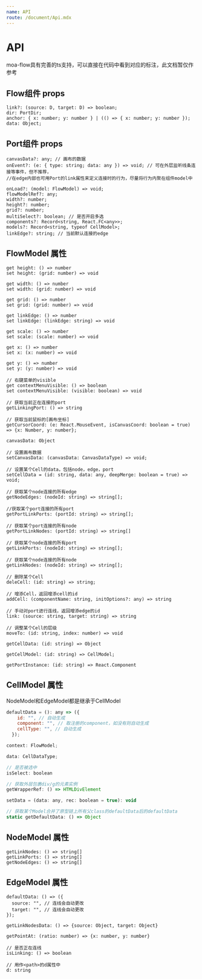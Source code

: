 ```yaml
---
name: API
route: /document/Api.mdx
---
```




# API
moa-flow具有完善的ts支持，可以直接在代码中看到对应的标注，此文档暂仅作参考

## Flow组件 props

```tsx
link?: (source: D, target: D) => boolean;
dir: PortDir;
anchor: { x: number; y: number } | (() => { x: number; y: number });
data: Object;
```
## Port组件 props

```tsx
canvasData?: any; // 画布的数据
onEvent?: (e: { type: string; data: any }) => void; // 可在外层监听线条连接等事件，但不推荐，
//在edge内部也可用Port的link属性来定义连接时的行为，尽量将行为内聚在组件model中

onLoad?: (model: FlowModel) => void;
flowModelRef?: any;
width?: number;
height?: number;
grid?: number;
multiSelect?: boolean; // 是否开启多选
components?: Record<string, React.FC<any>>;
models?: Record<string, typeof CellModel>;
linkEdge?: string; // 当前默认连接的edge
```

## FlowModel 属性

```tsx
get height: () => number 
set height: (grid: number) => void

get width: () => number 
set width: (grid: number) => void

get grid: () => number
set grid: (grid: number) => void
  
get linkEdge: () => number 
set linkEdge: (linkEdge: string) => void

get scale: () => number 
set scale: (scale: number) => void

get x: () => number 
set x: (x: number) => void

get y: () => number 
set y: (y: number) => void

// 右键菜单的visible
get contextMenuVisible: () => boolean 
set contextMenuVisible: (visible: boolean) => void
  
// 获取当前正在连接的port
getLinkingPort: () => string

// 获取当前鼠标的[画布坐标]
getCursorCoord: (e: React.MouseEvent, isCanvasCoord: boolean = true) => {x: Number, y: number};

canvasData: Object

// 设置画布数据
setCanvasData: (canvasData: CanvasDataType) => void;

// 设置某个Cell的data，包括node，edge，port
setCellData = (id: string, data: any, deepMerge: boolean = true) => void;

// 获取某个node连接的所有edge
getNodeEdges: (nodeId: string) => string[];

//获取某个port连接的所有port
getPortLinkPorts: (portId: string) => string[];

// 获取某个port连接的所有node
getPortLinkNodes: (portId: string) => string[]

// 获取某个node连接的所有port
getLinkPorts: (nodeId: string) => string[];

// 获取某个node连接的所有node
getLinkNodes: (nodeId: string) => string[];

// 删除某个Cell
deleCell: (id: string) => string;

// 增添Cell，返回增添cell的id
addCell: (componentName: string, initOptions?: any) => string

// 手动对port进行连线，返回增添edge的id
link: (source: string, target: string) => string

// 调整某个Cell的层级
moveTo: (id: string, index: number) => void

getCellData: (id: string) => Object

getCellModel: (id: string) => CellModel;

getPortInstance: (id: string) => React.Component
```

## CellModel 属性

NodeModel和EdgeModel都是继承于CellModel

```jsx
defaultData = (): any => ({
    id: "", // 自动生成
    component: "", // 取注册的component，如没有则自动生成
    cellType: "", // 自动生成
  });

context: FlowModel;

data: CellDataType;

// 是否被选中
isSelect: boolean

// 获取外层包裹div/g的元素实例
getWrapperRef: () => HTMLDivElement

setData = (data: any, rec: boolean = true): void

// 获取某个Model合并了原型链上所有父class的defaultData后的defaultData
static getDefaultData: () => Object
```

## NodeModel 属性

```tsx
getLinkNodes: () => string[]
getLinkPorts: () => string[]
getNodeEdges: () => string[]

```

## EdgeModel 属性

```tsx
defaultData: () => ({
  source: "", // 连线会自动更改
  target: "", // 连线会自动更改
});

getLinkNodesData: () => {source: Object, target: Object}

getPointAt: (ratio: number) => {x: number, y: number}

// 是否正在连线
isLinking: () => boolean

// 用作<path>的d属性中
d: string

```

